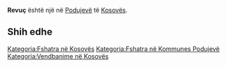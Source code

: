 {{Fshat në 
 | Emri                = Revuç
 | EmriAlt                = 
 | NAME_SHORT_FORM=      
 | NAME_GENERIC=      
 | NAME_SORT_NAME_RO=      REVUC
 | FULL_NAME_RO = Revuç
 | FULL_NAME_ND_RO=Revuc
 | SORT_NAME_RG=REVUC
 | FULL_NAME_RG=Revuç
 | FULL_NAME_ND_RG=Revuc
 | SRP_NAME_SHORT_FORM=      
 | SRP_NAME_GENERIC=      
 | SRP_NAME_SORT_NAME_RO=      
 | SRP_FULL_NAME_RO = 
 | SRP_FULL_NAME_ND_RO=
 | SRP_SORT_NAME_RG=
 | SRP_FULL_NAME_RG=
 | SRP_FULL_NAME_ND_RG=
 | Emri (Rasa dhanore) = 
 | Figura              = 
 | Shteti              = Kosovo
 | Komuna              = Podujevë
 | Kodi postar         = 
 | Sipërfaqja          = 

 | Popullsia           = 

 | Regj. i popullsisë  = 
 | Dend. e popullsisë  = 
 | Faqja zyrtare       = 
 <!--- Koordinatat ----> 
 | Gjerësia            = 42.989335
 | Gjatësia            = 21.128923
 | Lartësia            = 
}}
'''Revuç''' është një [[]] në [[Podujevë]] të [[Kosovës]].

<!-- == Gjeografia == -->
<!-- == Historia == -->
<!-- == Demografia == -->
== Shih edhe ==
{{Komuna Podujevë}}
{{Kosovo-Administrata-Cung}}

[[Kategoria:Fshatra në Kosovës]]
[[Kategoria:Fshatra në Kommunes Podujevë]]
[[Kategoria:Vendbanime në Kosovës]]